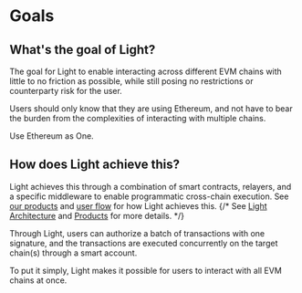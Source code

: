 # Goals

## What's the goal of Light?

The goal for Light to enable interacting across different EVM chains with little to no friction as possible,
while still posing no restrictions or counterparty risk for the user.

Users should only know that they are using Ethereum, and not have to bear the burden from the complexities of interacting with multiple chains.

Use Ethereum as One.

## How does Light achieve this?

Light achieves this through a combination of smart contracts, relayers, and a specific middleware to enable programmatic cross-chain execution.
See [our products](/introduction/products) and [user flow](/introduction/user-flow) for how Light achieves this.
{/* See [Light Architecture](/architecture) and [Products](/products) for more details. */}

Through Light, users can authorize a batch of transactions with one signature, and the transactions are executed concurrently on the target chain(s) through a smart account.

To put it simply, Light makes it possible for users to interact with all EVM chains at once.

